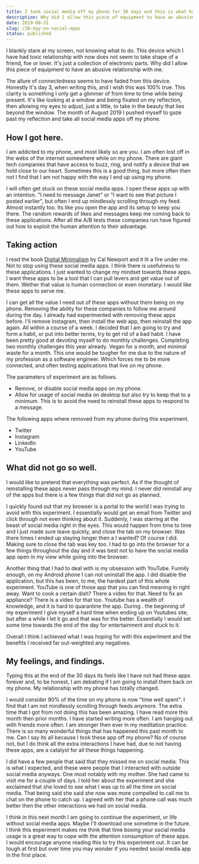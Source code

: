 ```yaml
---
title: I took social media off my phone for 30 days and this is what happened.
description: Why did I allow this piece of equipment to have an abusive relationship with me.
date: 2019-08-31
slug: /30-day-no-social-apps
status: published
---
```


I blankly stare at my screen, not knowing what to do. This device which I have had toxic relationship with now does not seem to take shape of a friend, foe or lover. It's just a collection of electronic parts. Why did I allow this piece of equipment to have an abusive relationship with me.

The allure of connectedness seems to have faded from this device. Honestly it's day 3, when writing this, and I wish this was 100% true. This clarity is something I only get a glimmer of from time to time while being present. It's like looking at a window and being fixated on my reflection, then allowing my eyes to adjust, just a little, to take in the beauty that lies beyond the window. The month of August 2019 I pushed myself to gaze past my reflection and take all social media apps off my phone.

## How I got here.

I am addicted to my phone, and most likely so are you. I am often lost off in the webs of the internet somewhere while on my phone. There are giant tech companies that have access to buzz, ring, and notify a device that we hold close to our heart. Sometimes this is a good thing, but more often then not I find that I am not happy with the way I end up using my phone.

I will often get stuck on these social media apps. I open these apps up with an intention. "I need to message Janet" or "I want to see that picture I posted earlier", but often I end up mindlessly scrolling through my feed. Almost instantly too. Its like you open the app and its setup to keep you there. The random rewards of likes and messages keep me coming back to these applications. After all the A/B tests these companies run have figured out how to exploit the human attention to their advantage.

## Taking action

I read the book [Digital Minimalism](http://www.calnewport.com/books/digital-minimalism/) by Cal Newport and it lit a fire under me. Not to stop using these social media apps. I think there is usefulness to these applications. I just wanted to change my mindset towards these apps. I want these apps to be a tool that I can pull levers and get value out of them. Wether that value is human connection or even monetary. I would like these apps to serve me.

I can get all the value I need out of these apps without them being on my phone. Removing the ability for these companies to follow me around during the day. I already had experimented with removing these apps before. I'll remove Instagram, then install the web app, then reinstall the app again. All within a course of a week. I decided that I am going to try and form a habit, or put into better terms, try to get rid of a bad habit. I have been pretty good at devoting myself to do monthly challenges. Completing two monthly challenges this year already. Vegan for a month, and minimal waste for a month. This one would be tougher for me due to the nature of my profession as a software engineer. Which forces me to be more connected, and often testing applications that live on my phone.

The parameters of experiment are as follows.

- Remove, or disable social media apps on my phone.
- Allow for usage of social media on desktop but also try to keep that to a minimum. This is to avoid the need to reinstall these apps to respond to a message.

The following apps where removed from my phone during this experiment.

- Twitter
- Instagram
- LinkedIn
- YouTube

## What did not go so well.

I would like to pretend that everything was perfect. As if the thought of reinstalling these apps never pass through my mind. I never did reinstall any of the apps but there is a few things that did not go as planned.

I quickly found out that my browser is a portal to the world I was trying to avoid with this experiment. I essentially would get an email from Twitter and click through not even thinking about it. Suddenly, I was starring at the beast of social media right in the eyes. This would happen from time to time and I just made sure leave quickly, and close the tab on my browser. Was there times I ended up staying longer then a I wanted? Of course I did. Making sure to close the tab was key too. I had to go into the browser for a few things throughout the day and it was best not to have the social media app open in my view while going into the browser.

Another thing that I had to deal with is my obsession with YouTube. Funnily enough, on my Android phone I can not uninstall the app. I did disable the application, but this has been, to me, the hardest part of this whole experiment. YouTube is one of those app that you can find meaning in right away. Want to cook a certain dish? There a video for that. Need to fix an appliance? There is a video for that too. Youtube has a wealth of knowledge, and it is hard to quarantine the app. During . the beginning of my experiment I give myself a hard time when ending up on Youtubes site, but after a while I let it go and that was for the better. Essentially I would set some time towards the end of the day for entertainment and stuck to it.

Overall I think I achieved what I was hoping for with this experiment and the benefits I received far out-weighted any negatives.

## My feelings, and findings.

Typing this at the end of the 30 days its feels like I have not had these apps forever and, to be honest, I am debating if I am going to install them back on my phone. My relationship with my phone has totally changed.

I would consider 90% of the time on my phone is now "time well spent". I find that I am not mindlessly scrolling through feeds anymore. The extra time that I got from not doing this has been amazing. I have read more this month then prior months. I have started writing more often. I am hanging out with friends more often. I am stronger then ever in my meditation practice. There is so many wonderful things that has happened this past month to me. Can I say its all because I took these app off my phone? No of course not, but I do think all the extra interactions I have had, due to not having these apps, are a catalyst for all these things happening.

I did have a few people that said that they missed me on social media. This is what I expected, and these were people that I interacted with outside social media anyways. One most notably with my mother. She had came to visit me for a couple of days. I told her about the experiment and she exclaimed that she loved to see what I was up to all the time on social media. That being said she said she now was more compelled to call me to chat on the phone to catch up. I agreed with her that a phone call was much better then the other interactions we had on social media.

I think in this next month I am going to continue the experiment, or life without social media apps. Maybe I'll download one sometime in the future. I think this experiment makes me think that time boxing your social media usage is a great way to cope with the attention consumption of these apps. I would encourage anyone reading this to try this experiment out. It can be tough at first but over time you may wonder if you needed social media app in the first place.
